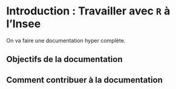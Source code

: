 # Introduction : Travailler avec `R` à l'Insee {#intro}

On va faire une documentation hyper complète.

## Objectifs de la documentation

## Comment contribuer à la documentation